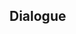 {{Genius Invokation TCG Stage
|type         = Friendly Fracas
|character    = Sangonomiya Kokomi
|group        = Invitation Board
|requirement  = 1
|introduction = "The rules of this match are clear to me. Alright then, go ahead and make your move."<br />Hint: The Character and Action Cards within Sangonomiya Kokomi's deck are all capable of providing large amounts of Healing. She specializes in protecting her Character Cards before counterattacking.
|objective_1  = Achieve victory
|reward_1     = Sangonomiya Kokomi*1
|objective_2  = Achieve victory within 6 Rounds
|reward_2     = Tamanooya's Casket*1
|objective_3  = Win with less than 2 characters defeated
|reward_3     = Tamanooya's Casket*1
|lineup       = Sangonomiya Kokomi;Xingqiu;Yoimiya
|action       = Tamanooya's Casket;Tamanooya's Casket;Wine-Stained Tricorne;Wine-Stained Tricorne;Skyward Atlas;Skyward Atlas;Elemental Resonance: Woven Waters;Elemental Resonance: Woven Waters;Elemental Resonance: Soothing Water;Elemental Resonance: Soothing Water;Heart of Depth;Heart of Depth;Liu Su;Liu Su;Knights of Favonius Library;Knights of Favonius Library;Toss-Up;Toss-Up;Strategize;Strategize;Chef Mao;Chef Mao;NRE;NRE;Sweet Madame;Sweet Madame;Mushroom Pizza;Mushroom Pizza;Mondstadt Hash Brown;Mondstadt Hash Brown;
}}

==Dialogue==
{{Transclude|Genius Invokation TCG/Stage/Sangonomiya Kokomi|Friendly Fracas}}
